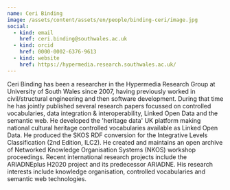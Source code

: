 ```yaml
---
name: Ceri Binding
image: /assets/content/assets/en/people/binding-ceri/image.jpg
social:
  - kind: email
    href: ceri.binding@southwales.ac.uk
  - kind: orcid
    href: 0000-0002-6376-9613
  - kind: website
    href: https://hypermedia.research.southwales.ac.uk/
---
```

Ceri Binding has been a researcher in the Hypermedia Research Group at University of South Wales since 2007, having previously worked in civil/structural engineering and then software development. During that time he has jointly published several research papers focussed on controlled vocabularies, data integration & interoperability, Linked Open Data and the semantic web. He developed the 'heritage data' UK platform making national cultural heritage controlled vocabularies available as Linked Open Data. He produced the SKOS RDF conversion for the Integrative Levels Classification (2nd Edition, ILC2). He created and maintains an open archive of Networked Knowledge Organisation Systems (NKOS) workshop proceedings. Recent international research projects include the ARIADNEplus H2020 project and its predecessor ARIADNE. His research interests include knowledge organisation, controlled vocabularies and semantic web technologies.